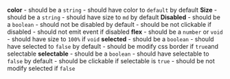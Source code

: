**color**
    - should be a `string`
    - should have color to `default` by default
**Size**
    - should be a `string`
    - should have size to `md` by default
**Disabled**
    - should be a `boolean`
    - should not be disabled by default
    - should be not clickable if disabled
    - should not emit event if disabled
**flex**
    - should be a `number` or `void`
    - should have size to `100%` if `void`
**selected**
    - should be a `boolean`
    - should have selected to `false` by default
    - should be modify css border if `true`and selectable
**selectable**
    - should be a `boolean`
    - should have selectable to `false` by default
    - should be clickable if selectable is `true`
    - should be not modify selected if `false`
